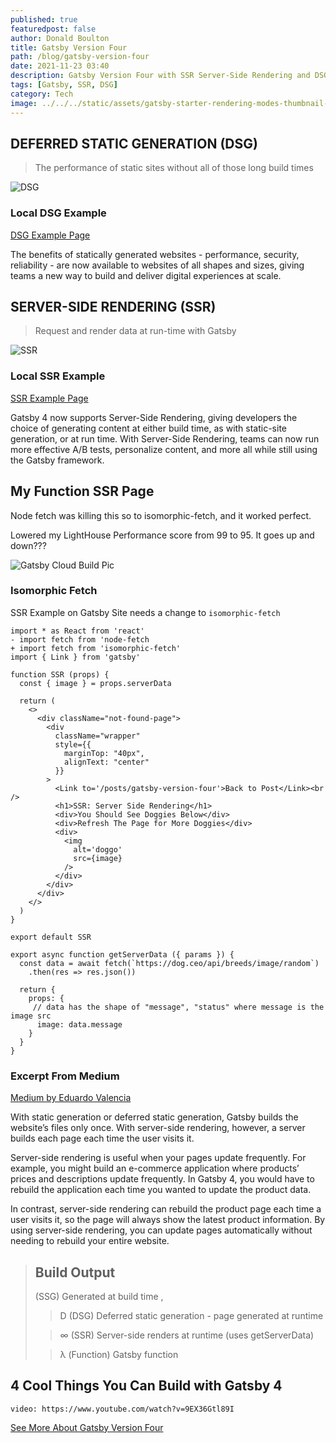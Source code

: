 ```yaml
---
published: true
featuredpost: false
author: Donald Boulton
title: Gatsby Version Four
path: /blog/gatsby-version-four
date: 2021-11-23 03:40
description: Gatsby Version Four with SSR Server-Side Rendering and DSG Deferred Static Generation, JAMstack coolness.
tags: [Gatsby, SSR, DSG]
category: Tech 
image: ../../../static/assets/gatsby-starter-rendering-modes-thumbnail-wide.jpg
---
```


## DEFERRED STATIC GENERATION (DSG)

> The performance of static sites without all of those long build times

![DSG](../../../static/assets/DSG_for_blog_article_and_G4_overview_page.jpg "Statically Generated Websites")

### Local DSG Example

[DSG Example Page](/dsg)

The benefits of statically generated websites - performance, security, reliability - are now available to websites of all shapes and sizes, giving teams a new way to build and deliver digital experiences at scale.

## SERVER-SIDE RENDERING (SSR)

> Request and render data at run-time with Gatsby

![SSR](../../../static/assets/SSR_for_blog_article_and_G4_overview_page.jpg "Render Data At Run-time")

### Local SSR Example

[SSR Example Page](/ssr)

Gatsby 4 now supports Server-Side Rendering, giving developers the choice of generating content at either build time, as with static-site generation, or at run time. With Server-Side Rendering, teams can now run more effective A/B tests, personalize content, and more all while still using the Gatsby framework.

## My Function SSR Page

Node fetch was killing this so to isomorphic-fetch, and it worked perfect.

Lowered my LightHouse Performance score from 99 to 95. It goes up and down???

![Gatsby Cloud Build Pic](../../../static/assets/ssr-dsg.jpg)

### Isomorphic Fetch

SSR Example on Gatsby Site needs a change to `isomorphic-fetch`

```diff:title=Node-Fetch-Issue-src/pages/ssr.tsx {3}
import * as React from 'react'
- import fetch from 'node-fetch
+ import fetch from 'isomorphic-fetch'
import { Link } from 'gatsby'

function SSR (props) {
  const { image } = props.serverData

  return (    
    <>
      <div className="not-found-page">
        <div
          className="wrapper"
          style={{
            marginTop: "40px",
            alignText: "center"
          }}
        >
          <Link to='/posts/gatsby-version-four'>Back to Post</Link><br />
          <h1>SSR: Server Side Rendering</h1>
          <div>You Should See Doggies Below</div>
          <div>Refresh The Page for More Doggies</div>
          <div>
            <img
              alt='doggo'
              src={image}
            />
          </div>          
        </div>
      </div>
    </>
  )
}

export default SSR

export async function getServerData ({ params }) {
  const data = await fetch(`https://dog.ceo/api/breeds/image/random`)
    .then(res => res.json())

  return {
    props: {
     // data has the shape of "message", "status" where message is the image src
      image: data.message
    }
  }
}
```

### Excerpt From Medium

[Medium by Eduardo Valencia](https://medium.com/@8025918/gatsby-4-using-ssr-and-dsg-14742eaecb66)

With static generation or deferred static generation, Gatsby builds the website’s files only once. With server-side rendering, however, a server builds each page each time the user visits it.

Server-side rendering is useful when your pages update frequently. For example, you might build an e-commerce application where products’ prices and descriptions update frequently. In Gatsby 4, you would have to rebuild the application each time you wanted to update the product data. 

In contrast, server-side rendering can rebuild the product page each time a user visits it, so the page will always show the latest product information. By using server-side rendering, you can update pages automatically without needing to rebuild your entire website.

> ## Build Output
>
> (SSG) Generated at build time ,
>
> > D (DSG) Deferred static generation - page generated at runtime 
>
> > ∞ (SSR) Server-side renders at runtime (uses getServerData) 
>
> > λ (Function) Gatsby function 

## 4 Cool Things You Can Build with Gatsby 4

`video: https://www.youtube.com/watch?v=9EX36Gtl89I`


[See More About Gatsby Version Four](https://www.gatsbyjs.com/gatsby-4/)
